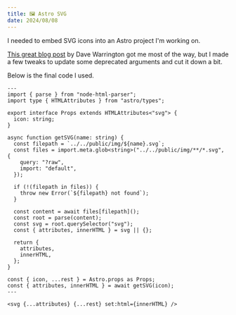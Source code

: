 ---
title: 🖼️ Astro SVG
date: 2024/08/08
---

I needed to embed SVG icons into an Astro project I'm working on.

[This great blog post](https://ellodave.dev/blog/article/using-svgs-as-astro-components-and-inline-css/) by Dave Warrington got me most of the way, but I made a few tweaks to update some deprecated arguments and cut it down a bit.

Below is the final code I used.

```astro
---
import { parse } from "node-html-parser";
import type { HTMLAttributes } from "astro/types";

export interface Props extends HTMLAttributes<"svg"> {
  icon: string;
}

async function getSVG(name: string) {
  const filepath = `../../public/img/${name}.svg`;
  const files = import.meta.glob<string>("../../public/img/**/*.svg", {
    query: "?raw",
    import: "default",
  });

  if (!(filepath in files)) {
    throw new Error(`${filepath} not found`);
  }

  const content = await files[filepath]();
  const root = parse(content);
  const svg = root.querySelector("svg");
  const { attributes, innerHTML } = svg || {};

  return {
    attributes,
    innerHTML,
  };
}

const { icon, ...rest } = Astro.props as Props;
const { attributes, innerHTML } = await getSVG(icon);
---

<svg {...attributes} {...rest} set:html={innerHTML} />
```
